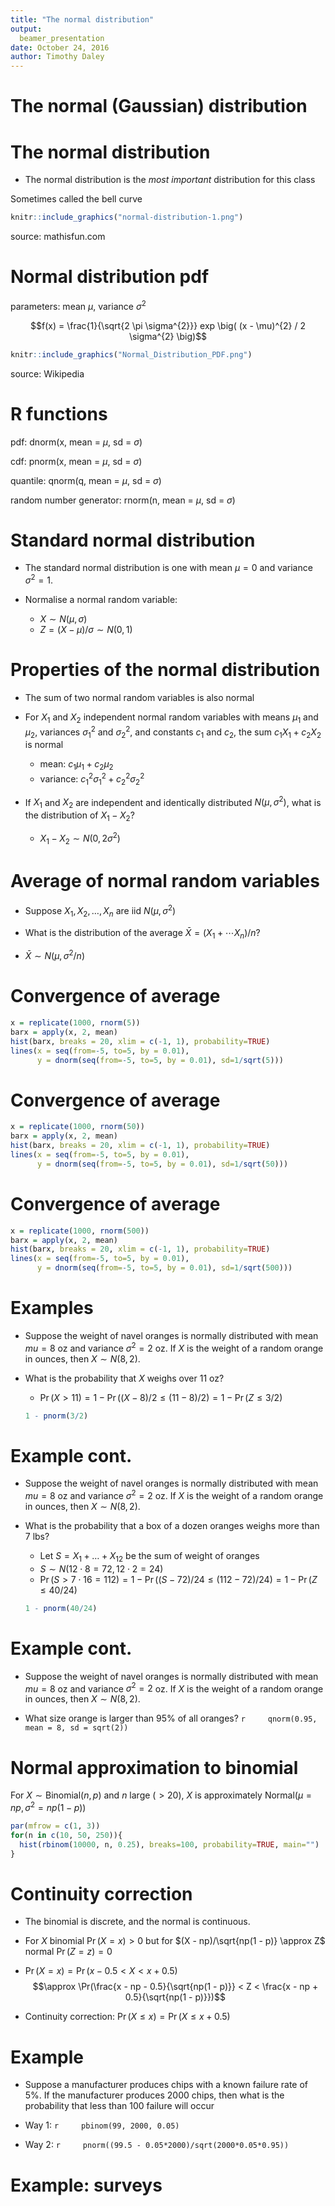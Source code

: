 ```yaml
---
title: "The normal distribution"
output:
  beamer_presentation
date: October 24, 2016
author: Timothy Daley
---
```


# The normal (Gaussian) distribution {.bigger}

# The normal distribution

- The normal distribution is the *most important* distribution for this class

Sometimes called the bell curve
```r
knitr::include_graphics("normal-distribution-1.png")
```
source: mathisfun.com

# Normal distribution pdf

parameters: mean $\mu$, variance $\sigma^{2}$

$$f(x) = \frac{1}{\sqrt{2 \pi \sigma^{2}}} exp \big( (x - \mu)^{2} / 2 \sigma^{2} \big)$$

```r
knitr::include_graphics("Normal_Distribution_PDF.png")
```
source: Wikipedia

# R functions

pdf: dnorm(x, mean = $\mu$, sd = $\sigma$)

cdf: pnorm(x, mean = $\mu$, sd = $\sigma$)

quantile: qnorm(q, mean = $\mu$, sd = $\sigma$)

random number generator: rnorm(n, mean = $\mu$, sd = $\sigma$)

# Standard normal distribution

- The standard normal distribution is one with mean $\mu = 0$ and variance $\sigma^{2} = 1$.

- Normalise a normal random variable:
    - $X \sim N( \mu, \sigma)$
    - $Z = (X - \mu)/ \sigma \sim N(0, 1)$

# Properties of the normal distribution

- The sum of two normal random variables is also normal

- For $X_{1}$ and $X_{2}$ independent normal random variables with means $\mu_{1}$ and $\mu_{2}$, variances $\sigma_{1}^{2}$ and $\sigma_{2}^{2}$, and constants $c_{1}$ and $c_{2}$, the sum $c_{1} X_{1} + c_{2} X_{2}$ is normal 
    - mean: $c_{1} \mu_{1} + c_{2} \mu_{2}$
    - variance: $c_{1}^{2} \sigma_{1}^{2} + c_{2}^{2} \sigma_{2}^{2}$
    
- If $X_{1}$ and $X_{2}$ are independent and identically distributed $N(\mu, \sigma^{2})$, what is the distribution of $X_{1} - X_{2}$?
    - $X_{1} - X_{2} \sim N(0, 2 \sigma^{2})$
    
# Average of normal random variables

- Suppose $X_{1}, X_{2}, \ldots, X_{n}$ are iid $N(\mu, \sigma^{2})$ 

- What is the distribution of the average $\bar{X} = (X_{1} + \cdots X_{n})/ n$?

- $\bar{X} \sim N(\mu, \sigma^{2}/n)$

# Convergence of average

```r
x = replicate(1000, rnorm(5))
barx = apply(x, 2, mean)
hist(barx, breaks = 20, xlim = c(-1, 1), probability=TRUE)
lines(x = seq(from=-5, to=5, by = 0.01), 
      y = dnorm(seq(from=-5, to=5, by = 0.01), sd=1/sqrt(5)))
```

# Convergence of average

```r
x = replicate(1000, rnorm(50))
barx = apply(x, 2, mean)
hist(barx, breaks = 20, xlim = c(-1, 1), probability=TRUE)
lines(x = seq(from=-5, to=5, by = 0.01), 
      y = dnorm(seq(from=-5, to=5, by = 0.01), sd=1/sqrt(50)))
```

# Convergence of average

```r
x = replicate(1000, rnorm(500))
barx = apply(x, 2, mean)
hist(barx, breaks = 20, xlim = c(-1, 1), probability=TRUE)
lines(x = seq(from=-5, to=5, by = 0.01), 
      y = dnorm(seq(from=-5, to=5, by = 0.01), sd=1/sqrt(500)))
```

#  Examples

- Suppose the weight of navel oranges is normally distributed with mean $mu = 8$ oz and variance $\sigma^{2} = 2$ oz.  If $X$ is the weight of a random orange in ounces, then $X \sim N(8, 2)$.

- What is the probability that $X$ weighs over $11$ oz?
    - $\Pr(X > 11) = 1 - \Pr((X - 8)/2 \leq (11 - 8)/2) = 1 - \Pr(Z \leq 3/2)$ 
    ```r
    1 - pnorm(3/2)
    ```

# Example cont.

- Suppose the weight of navel oranges is normally distributed with mean $mu = 8$ oz and variance $\sigma^{2} = 2$ oz.  If $X$ is the weight of a random orange in ounces, then $X \sim N(8, 2)$.

- What is the probability that a box of a dozen oranges weighs more than 7 lbs?
    - Let $S = X_{1} + \ldots + X_{12}$ be the sum of weight of oranges
    - $S \sim N(12 \cdot 8 = 72, 12 \cdot 2 = 24)$
    - $\Pr(S > 7 \cdot 16 = 112) = 1 - \Pr((S - 72)/24 \leq (112 - 72)/24) = 1 - \Pr(Z \leq 40/24)$
    ```r
    1 - pnorm(40/24)
    ```
    
# Example cont.

- Suppose the weight of navel oranges is normally distributed with mean $mu = 8$ oz and variance $\sigma^{2} = 2$ oz.  If $X$ is the weight of a random orange in ounces, then $X \sim N(8, 2)$.

- What size orange is larger than $95 \%$ of all oranges?
    ```r
    qnorm(0.95, mean = 8, sd = sqrt(2))
    ```
    
# Normal approximation to binomial

For $X \sim \text{Binomial}(n, p)$ and $n$ large ($> 20$), $X$ is approximately Normal$(\mu = np, \sigma^{2} = np (1 - p))$


```r
par(mfrow = c(1, 3))
for(n in c(10, 50, 250)){
  hist(rbinom(10000, n, 0.25), breaks=100, probability=TRUE, main="")
}
```

# Continuity correction 

- The binomial is discrete, and the normal is continuous.  

- For $X$ binomial $\Pr(X = x) > 0$ but for $(X - np)/\sqrt{np(1 - p)} \approx Z$ normal $\Pr(Z = z) = 0$

- $\Pr(X = x) = \Pr(x - 0.5 < X < x + 0.5)$ $$\approx \Pr(\frac{x - np - 0.5}{\sqrt{np(1 - p)}} < Z < \frac{x - np + 0.5}{\sqrt{np(1 - p)}})$$

- Continuity correction: $\Pr(X \leq x) = \Pr(X \leq x + 0.5)$

# Example

- Suppose a manufacturer produces chips with a known failure rate of $5 \%$.  If the manufacturer produces 2000 chips, then what is the probability that less than 100 failure will occur

- Way 1:
    ```r
    pbinom(99, 2000, 0.05)
    ```
    
- Way 2:
    ```r
    pnorm((99.5 - 0.05*2000)/sqrt(2000*0.05*0.95))
    ```
    
# Example: surveys

